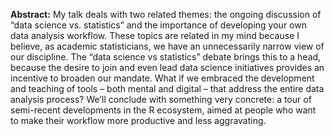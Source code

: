 <span>**Abstract:**</span> My talk deals with two related themes: the ongoing discussion of "data science vs. statistics" and the importance of developing your own data analysis workflow. These topics are related in my mind because I believe, as academic statisticians, we have an unnecessarily narrow view of our discipline. The "data science vs statistics" debate brings this to a head, because the desire to join and even lead data science initiatives provides an incentive to broaden our mandate. What if we embraced the development and teaching of tools -- both mental and digital -- that address the entire data analysis process? We'll conclude with something very concrete: a tour of semi-recent developments in the R ecosystem, aimed at people who want to make their workflow more productive and less aggravating.
